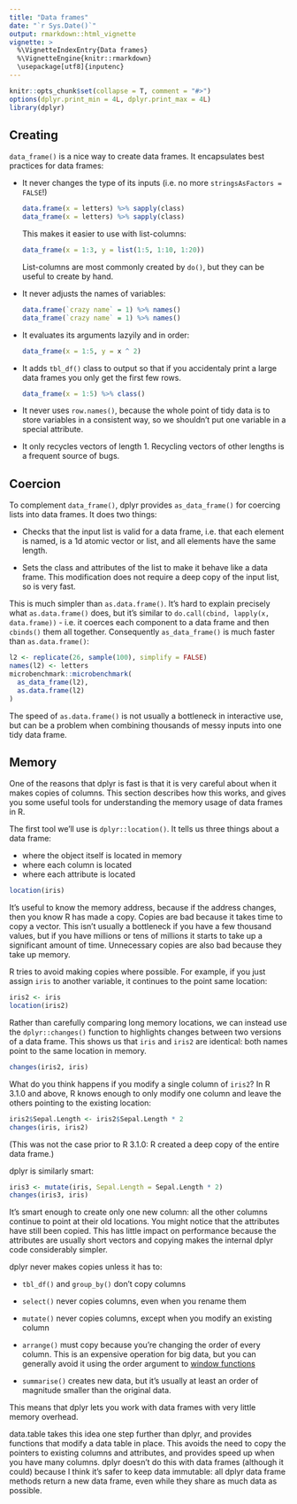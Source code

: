 ```yaml
---
title: "Data frames"
date: "`r Sys.Date()`"
output: rmarkdown::html_vignette
vignette: >
  %\VignetteIndexEntry{Data frames}
  %\VignetteEngine{knitr::rmarkdown}
  \usepackage[utf8]{inputenc}
---
```


```r
knitr::opts_chunk$set(collapse = T, comment = "#>")
options(dplyr.print_min = 4L, dplyr.print_max = 4L)
library(dplyr)
```

## Creating

`data_frame()` is a nice way to create data frames. It encapsulates best practices for data frames:

  * It never changes the type of its inputs (i.e. no more `stringsAsFactors = FALSE`!)
    
    ```r
    data.frame(x = letters) %>% sapply(class)
    data_frame(x = letters) %>% sapply(class)
    ```
    
    This makes it easier to use with list-columns:
    
    ```r
    data_frame(x = 1:3, y = list(1:5, 1:10, 1:20))
    ```
    
    List-columns are most commonly created by `do()`, but they can be useful to
    create by hand.
      
  * It never adjusts the names of variables:
  
    ```r
    data.frame(`crazy name` = 1) %>% names()
    data_frame(`crazy name` = 1) %>% names()
    ```

  * It evaluates its arguments lazyily and in order:
  
    ```r
    data_frame(x = 1:5, y = x ^ 2)
    ```

  * It adds `tbl_df()` class to output so that if you accidentaly print a large 
    data frames you only get the first few rows.
    
    ```r
    data_frame(x = 1:5) %>% class()
    ```
    
  * It never uses `row.names()`, because the whole point of tidy data is to 
    store variables in a consistent way, so we shouldn't put one variable in a 
    special attribute.
  
  * It only recycles vectors of length 1. Recycling vectors of other lengths 
    is a frequent source of bugs.

## Coercion

To complement `data_frame()`, dplyr provides `as_data_frame()` for coercing lists into data frames. It does two things:

* Checks that the input list is valid for a data frame, i.e. that each element
  is named, is a 1d atomic vector or list, and all elements have the same 
  length.
  
* Sets the class and attributes of the list to make it behave like a data frame.
  This modification does not require a deep copy of the input list, so is
  very fast.
  
This is much simpler than `as.data.frame()`. It's hard to explain precisely what `as.data.frame()` does, but it's similar to `do.call(cbind, lapply(x, data.frame))` - i.e. it coerces each component to a data frame and then `cbinds()` them all together. Consequently `as_data_frame()` is much faster than `as.data.frame()`:

```r
l2 <- replicate(26, sample(100), simplify = FALSE)
names(l2) <- letters
microbenchmark::microbenchmark(
  as_data_frame(l2),
  as.data.frame(l2)
)
```

The speed of `as.data.frame()` is not usually a bottleneck in interactive use, but can be a problem when combining thousands of messy inputs into one tidy data frame.

## Memory

One of the reasons that dplyr is fast is that it is very careful about when it makes copies of columns. This section describes how this works, and gives you some useful tools for understanding the memory usage of data frames in R.

The first tool we'll use is `dplyr::location()`. It tells us three things about a data frame:

* where the object itself is located in memory
* where each column is located
* where each attribute is located

```r
location(iris)
```

It's useful to know the memory address, because if the address changes, then you know R has made a copy. Copies are bad because it takes time to copy a vector. This isn't usually a bottleneck if you have a few thousand values, but if you have millions or tens of millions it starts to take up a significant amount of time. Unnecessary copies are also bad because they take up memory.

R tries to avoid making copies where possible. For example, if you just assign `iris` to another variable, it continues to the point same location:

```r
iris2 <- iris
location(iris2)
```

Rather than carefully comparing long memory locations, we can instead use the `dplyr::changes()` function to highlights changes between two versions of a data frame. This shows us that `iris` and `iris2` are identical: both names point to the same location in memory.

```r
changes(iris2, iris)
```

What do you think happens if you modify a single column of `iris2`? In R 3.1.0 and above, R knows enough to only modify one column and leave the others pointing to the existing location:

```r
iris2$Sepal.Length <- iris2$Sepal.Length * 2
changes(iris, iris2)
```

(This was not the case prior to R 3.1.0: R created a deep copy of the entire data frame.)

dplyr is similarly smart:

```r
iris3 <- mutate(iris, Sepal.Length = Sepal.Length * 2)
changes(iris3, iris)
```

It's smart enough to create only one new column: all the other columns continue to point at their old locations. You might notice that the attributes have still been copied. This has little impact on performance because the attributes are usually short vectors and copying makes the internal dplyr code considerably simpler.

dplyr never makes copies unless it has to:

* `tbl_df()` and `group_by()` don't copy columns

* `select()` never copies columns, even when you rename them

* `mutate()` never copies columns, except when you modify an existing column

* `arrange()` must copy because you're changing the order of every column.
  This is an expensive operation for big data, but you can generally avoid
  it using the order argument to [window functions](window-functions.html)

* `summarise()` creates new data, but it's usually at least an order of
  magnitude smaller than the original data.

This means that dplyr lets you work with data frames with very little memory overhead.

data.table takes this idea one step further than dplyr, and provides functions that modify a data table in place. This avoids the need to copy the pointers to existing columns and attributes, and provides speed up when you have many columns. dplyr doesn't do this with data frames (although it could) because I think it's safer to keep data immutable: all dplyr data frame methods return a new data frame, even while they share as much data as possible.
